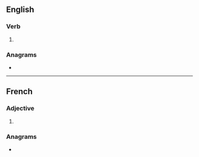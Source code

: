 ==English==

===Verb===
{{head|en|verb form}}

# {{en-third-person singular of|atone}}

===Anagrams===
* {{anagrams|en|a=aenost|Easton|Seaton|astone|sonate}}

----

==French==

===Adjective===
{{head|fr|adjective form}}

# {{plural of|atone|lang=fr}}

===Anagrams===
* {{l|fr|sonate}}